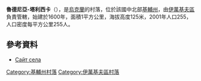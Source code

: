 {{coord|50|51|24|N|29|59|6|E|scale:30000|display=title}}

'''魯德尼亞-塔利西卡'''（{{lang-uk|Рудня-Тальська}}），是[[烏克蘭|烏克蘭]]的村落，位於該國中北部[[基輔州|基輔州]]，由[[伊萬基夫區|伊萬基夫區]]負責管轄，始建於1600年，面積1平方公里，海拔高度125米，2001年人口255，人口密度每平方公里255人。

==參考資料==
* [http://www.rudnya.com.ua Сайт села] {{Wayback|url=http://www.rudnya.com.ua/ |date=20160601145644 }}

{{DEFAULTSORT:Рудня-Тальська}}
[[Category:基輔州村落|Category:基輔州村落]]
[[Category:伊萬基夫區村落|Category:伊萬基夫區村落]]


{{Kiev-geo-stub}}
